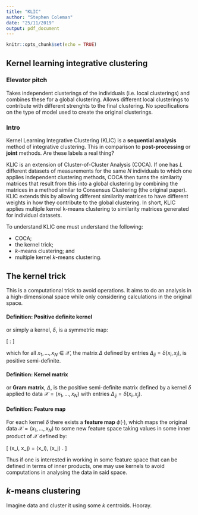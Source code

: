 ```yaml
---
title: "KLIC"
author: "Stephen Coleman"
date: "25/11/2019"
output: pdf_document
---
```


```r
knitr::opts_chunk$set(echo = TRUE)
```

## Kernel learning integrative clustering

### Elevator pitch
Takes independent clusterings of the individuals (i.e. local clusterings) and combines these for a global clustering. Allows different local clusterings to contribute with different strenghts to the final clustering. No specifications on the type of model used to create the original clusterings.

### Intro

Kernel Learning Integrative Clustering (KLIC) is a **sequential analysis** method of integrative clustering. This in comparison to **post-processing** or **joint** methods. Are these labels a real thing?

KLIC is an extension of Cluster-of-Cluster Analysis (COCA). If one has $L$ different datasets of measurements for the same $N$ individuals to which one applies independent clustering methods, COCA then turns the similarity matrices that result from this into a global clustering by combining the matrices in a method similar to Consensus Clustering (the original paper). KLIC extends this by allowing different similarity matrices to have different weights in how they contribute to the global clustering. In short, KLIC applies multiple kernel k-means clustering to similarity matrices generated for individual datasets.

To understand KLIC one must understand the following:

* COCA;
* the kernel trick;
* $k$-means clustering; and
* multiple kernel $k$-means clustering.

## The kernel trick

This is a computational trick to avoid operations. It aims to do an analysis in a high-dimensional space while only considering calculations in the original space.

#### Definition: **Positive definite kernel**
or simply a kernel, $\delta$, is a symmetric map:

\[
\delta : \mathcal{X} \times \mathcal{X} \to \mathbb{R}
\]

which for all $x_1, \ldots, x_N \in \mathcal{X}$, the matrix $\Delta$ defined by entries $\Delta_{ij} = \delta(x_i, x_j)$, is positive semi-definite.

#### Definition: **Kernel matrix**
or __Gram matrix__, $\Delta$, is the positive semi-definite matrix defined by a kernel $\delta$ applied to data $\mathcal{X} = (x_1, \ldots, x_N)$ with entries $\Delta_{ij} = \delta(x_i, x_j)$.

#### Definition: **Feature map**
For each kernel $\delta$ there exists a **feature map** $\phi(\cdot)$, which maps the original data $\mathcal{X}=(x_1, \ldots, x_N)$ to some new feature space taking values in some inner product of $\mathcal{X}$ defined by:

\[
\delta(x_i, x_j) = \langle \phi(x_i), \phi(x_j) \rangle.
\]

Thus if one is interested in working in some feature space that can be defined in terms of inner products, one may use kernels to avoid computations in analysing the data in said space.

<!-- Sometimes one will see kernels defined by their feature map - indeed this can be a more intuitive way to approach the problem. Knowing that we wish to include higher order terms of $x_i$, for example: -->

<!-- \[ -->
<!-- \phi(x_i) = \begin{bmatrix} -->
<!--   x_i \\ x_i^2 \\ x_i^3 -->
<!--   \end{bmatrix}. -->
<!-- \] -->

<!-- In this case we know the feature space we wish to use and can create an inner product: -->

<!-- \[ -->
<!-- \phi(x_i)^T \phi(x_j) = \sum_{k=1}^3 x_i^k x_j^k. -->
<!-- \] -->

## $k$-means clustering

Imagine data and cluster it using some $k$ centroids. Hooray.
